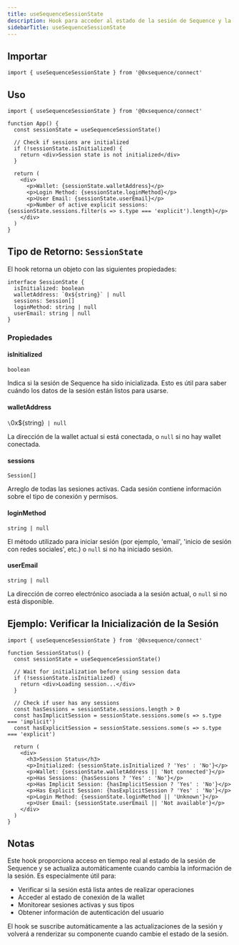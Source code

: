 ```yaml
---
title: useSequenceSessionState
description: Hook para acceder al estado de la sesión de Sequence y la información de la wallet
sidebarTitle: useSequenceSessionState
---
```


## Importar

```tsx
import { useSequenceSessionState } from '@0xsequence/connect'
```

## Uso

```tsx
import { useSequenceSessionState } from '@0xsequence/connect'

function App() {
  const sessionState = useSequenceSessionState()
  
  // Check if sessions are initialized
  if (!sessionState.isInitialized) {
    return <div>Session state is not initialized</div>
  }
  
  return (
    <div>
      <p>Wallet: {sessionState.walletAddress}</p>
      <p>Login Method: {sessionState.loginMethod}</p>
      <p>User Email: {sessionState.userEmail}</p>
      <p>Number of active explicit sessions: {sessionState.sessions.filter(s => s.type === 'explicit').length}</p>
    </div>
  )
}
```

## Tipo de Retorno: `SessionState`
El hook retorna un objeto con las siguientes propiedades:

```tsx
interface SessionState {
  isInitialized: boolean
  walletAddress: `0x${string}` | null
  sessions: Session[]
  loginMethod: string | null
  userEmail: string | null
}
```

### Propiedades

#### isInitialized
`boolean`

Indica si la sesión de Sequence ha sido inicializada. Esto es útil para saber cuándo los datos de la sesión están listos para usarse.

#### walletAddress
`\`0x${string}` | null`

La dirección de la wallet actual si está conectada, o `null` si no hay wallet conectada.

#### sessions
`Session[]`

Arreglo de todas las sesiones activas. Cada sesión contiene información sobre el tipo de conexión y permisos.

#### loginMethod
`string | null`

El método utilizado para iniciar sesión (por ejemplo, 'email', 'inicio de sesión con redes sociales', etc.) o `null` si no ha iniciado sesión.

#### userEmail
`string | null`

La dirección de correo electrónico asociada a la sesión actual, o `null` si no está disponible.

## Ejemplo: Verificar la Inicialización de la Sesión

```tsx
import { useSequenceSessionState } from '@0xsequence/connect'

function SessionStatus() {
  const sessionState = useSequenceSessionState()
  
  // Wait for initialization before using session data
  if (!sessionState.isInitialized) {
    return <div>Loading session...</div>
  }
  
  // Check if user has any sessions
  const hasSessions = sessionState.sessions.length > 0
  const hasImplicitSession = sessionState.sessions.some(s => s.type === 'implicit')
  const hasExplicitSession = sessionState.sessions.some(s => s.type === 'explicit')
  
  return (
    <div>
      <h3>Session Status</h3>
      <p>Initialized: {sessionState.isInitialized ? 'Yes' : 'No'}</p>
      <p>Wallet: {sessionState.walletAddress || 'Not connected'}</p>
      <p>Has Sessions: {hasSessions ? 'Yes' : 'No'}</p>
      <p>Has Implicit Session: {hasImplicitSession ? 'Yes' : 'No'}</p>
      <p>Has Explicit Session: {hasExplicitSession ? 'Yes' : 'No'}</p>
      <p>Login Method: {sessionState.loginMethod || 'Unknown'}</p>
      <p>User Email: {sessionState.userEmail || 'Not available'}</p>
    </div>
  )
}
```

## Notas
Este hook proporciona acceso en tiempo real al estado de la sesión de Sequence y se actualiza automáticamente cuando cambia la información de la sesión. Es especialmente útil para:
- Verificar si la sesión está lista antes de realizar operaciones
- Acceder al estado de conexión de la wallet
- Monitorear sesiones activas y sus tipos
- Obtener información de autenticación del usuario

El hook se suscribe automáticamente a las actualizaciones de la sesión y volverá a renderizar su componente cuando cambie el estado de la sesión.